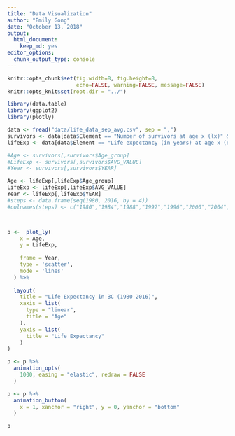 ```yaml
---
title: "Data Visualization"
author: "Emily Gong"
date: "October 13, 2018"
output: 
  html_document: 
    keep_md: yes
editor_options: 
  chunk_output_type: console
---
```



```r
knitr::opts_chunk$set(fig.width=8, fig.height=8,
                      echo=FALSE, warning=FALSE, message=FALSE)
knitr::opts_knit$set(root.dir = "../")

```


```r
library(data.table)
library(ggplot2)
library(plotly)
```

```r
data <- fread("data/life_data_sep_avg.csv", sep = ",")
survivors <- data[data$Element == "Number of survivors at age x (lx)" & data$Sex == "Both" & data$GEO == "British Columbia" ,]
lifeExp <- data[data$Element == "Life expectancy (in years) at age x (ex)" & data$Sex == "Both" & data$GEO == "British Columbia",]
```

```r

#Age <- survivors[,survivors$Age_group]
#LifeExp <- survivors[,survivors$AVG_VALUE]
#Year <- survivors[,survivors$YEAR]

Age <- lifeExp[,lifeExp$Age_group]
LifeExp <- lifeExp[,lifeExp$AVG_VALUE]
Year <- lifeExp[,lifeExp$YEAR]
#steps <- data.frame(seq(1980, 2016, by = 4))
#colnames(steps) <- c("1980","1984","1988","1992","1996","2000","2004","2008","2012","2016")



p <-  plot_ly(
    x = Age, 
    y = LifeExp, 
    
    frame = Year,  
    type = 'scatter',
    mode = 'lines'
  ) %>%
  
  layout(
    title = "Life Expectancy in BC (1980-2016)",
    xaxis = list(
      type = "linear",
      title = "Age"
    ),
    yaxis = list(
      title = "Life Expectancy"
    )
)

p <- p %>% 
  animation_opts(
    1000, easing = "elastic", redraw = FALSE
  )

p <- p %>% 
  animation_button(
    x = 1, xanchor = "right", y = 0, yanchor = "bottom"
  )

p

```

## 